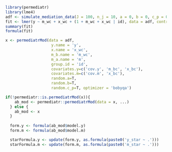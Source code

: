 ```r
library(permediatr)
library(lme4)
adf <- simulate_mediation_data(J = 100, n_j = 10, a = 0, b = 0, c_p = 0, theta_ab = .2)
fit <- lmer(y ~ m_wc + x_wc + (1 + m_wc + x_wc | id), data = adf, control = lmerControl(optCtrl = list(maxfun = 100)))
summary(fit)
formula(fit)

x <- permediatrMod(data = adf,
                    y.name = 'y',
                    x.name = 'x_wc',
                    m_b.name = 'm_wc',
                    m_a.name = 'm',
                    group.id = 'id',
                    covariates.y=c('cov.y', 'm_bc', 'x_bc'),
                    covariates.m=c('cov.m', 'x_bc'),
                    random.a=T,
                    random.b=T,
                    random.c_p=T, optimizer = 'bobyqa')

if(!permediatr::is.permediatrMod(x)){
    ab_mod <- permediatr::permediatrMod(data = x, ...)
  } else {
    ab_mod <- x
  }
  
  form.y <- formula(ab_mod$model.y)
  form.m <- formula(ab_mod$model.m)

  starFormula.y <- update(form.y, as.formula(paste0('y_star ~ .')))
  starFormula.m <- update(form.m, as.formula(paste0('m_star ~ .')))

```
